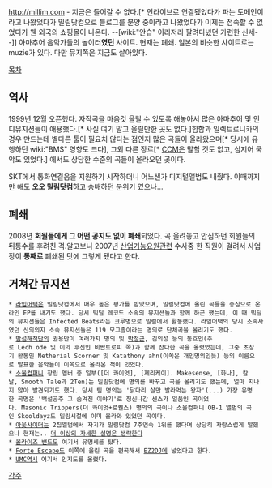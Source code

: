 http://millim.com - 지금은 들어갈 수 없다.[* 인라이브로 연결됐었다가 파는 도메인이라고 나왔었다가 밀림닷컴으로 블로그를 분양 중이라고 나왔었다가 이제는 접속할 수 없었다가 웬 외국의 쇼핑몰이 나온다. --[wiki:"안습" 이리저리 팔려다녔던 가련한 신세--]]
아마추어 음악가들의 놀이터'''였던''' 사이트. 현재는 폐쇄. 일본의 비슷한 사이트로는 muzie가 있다. 다만 뮤지쪽은 지금도 살아있다.

[[목차]]

== 역사 ==
1999년 12월 오픈했다. 자작곡을 마음것 올릴 수 있도록 해놓아서 많은 아마추어 및 인디뮤지션들이 애용했다.[* 사실 여기 말고 올릴만한 곳도 없다.]힙합과 일렉트로니카의 경우 만드는데 별다른 툴이 필요치 않다는 점인지 많은 곡들이 올라왔으며[* 당시에 유행하던 wiki:"BMS" 영향도 크다], 그외 다른 장르[* [[CCM]]은 말할 것도 없고, 심지어 국악도 있었다.] 에서도 상당한 수준의 곡들이 올라오던 곳이다.

SKT에서 통화연결음을 지원하기 시작하더니 어느샌가 디지털앨범도 내줬다. 이때까지만 해도 '''오오 밀림닷컴'''하고 숭배하던 분위기 였으나…

== 폐쇄 ==
2008년 '''회원들에게 그 어떤 공지도 없이 폐쇄'''되었다. 곡 올려놓고 안심하던 회원들의 뒤통수를 후려친 격.알고보니 2007년 [[산업기능요원]]관련 수사중 한 직원이 걸려서 사업장이 '''통째로''' 폐쇄된 탓에 그렇게 됐다고 한다.

== 거쳐간 뮤지션 ==
 * [[라임어택]]은 밀림닷컴에서 매우 높은 평가를 받았으며, 밀림닷컴에 올린 곡들을 중심으로 온라인 EP를 내기도 했다. 당시 빅딜 레코드 소속의 뮤지션들과 함께 하곤 했는데, 이 때 빅딜의 뮤지션들은 Infected Beats라는 크루명으로 밀림에서 활동했다. 라임어택의 당시 소속사였던 신의의지 소속 뮤지션들은 119 모그졸이라는 명의로 단체곡을 올리기도 했다.
 * [[밤섬해적단]]의 권용만이 여러가지 명의 및 [[박정근]], 김의성 등의 동호인(주로 Lech ode 및 이의 후신인 비싼트로피 쪽)과 함께 잡다한 곡을 올렸었는데, 그중 초창기 활동인 Netherial Scorner 및 Katathony ahn(이쪽은 개인명의인듯) 등의 이름으로 발표한 음악들이 이쪽으로 올라온 적이 있었다.
 * [[소울컴퍼니]] 창립 멤버 중 일부([더 콰이엇], [제리케이]. Makesense, [화나], 칼날, Smooth Tale과 2Ten)는 밀림닷컴에 명의를 바꾸고 곡을 올리기도 했는데, 얼마 지나지 않아 발견되기도 했다. 당시 팀 명의는 '닭다리 살만 발라먹는 왕자'(...) 가장 유명한 곡명은 '백설공주 그 숨겨진 이야기'로 정신나간 센스가 일품인 곡이었다. Masonic Trippers(더 콰이엇+로퀜스) 명의의 곡이나 소울컴퍼니 OB-1 앨범의 곡인 Skooldayz도 밀림시절에 이미 올라와 있었던 곡이다.
 * [[아웃사이더]]는 2집앨범에서 자기가 밀림닷컴 7주연속 1위를 했다며 상당히 자랑스럽게 말했으나 현재는.. [[더 이상의 자세한 설명은 생략한다]]
 * [[올라이즈 밴드]]도 여기서 유명세를 탔다.
 * [[Forte Escape]]도 이쪽에 올린 곡을 편곡해서 [[EZ2DJ]]에 넣었다고 한다.
 * [[UMC]]역시 여기서 인지도를 올렸다.

[[각주]]
